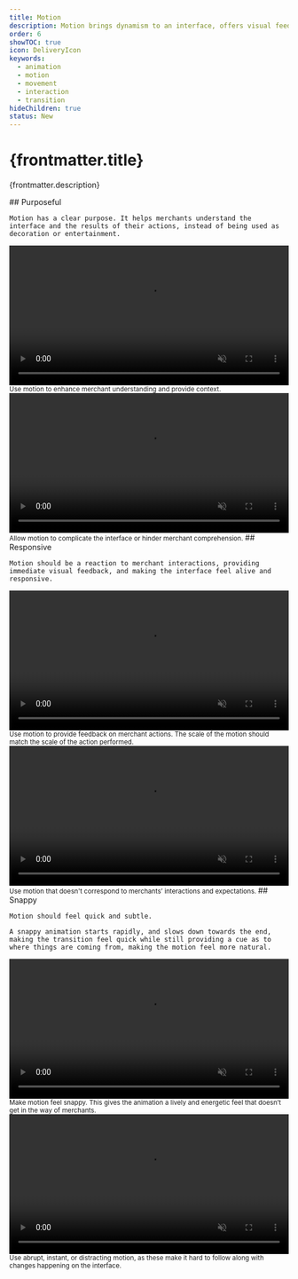 ```yaml
---
title: Motion
description: Motion brings dynamism to an interface, offers visual feedback, and aids merchants understanding the outcomes of their actions.
order: 6
showTOC: true
icon: DeliveryIcon
keywords:
  - animation
  - motion
  - movement
  - interaction
  - transition
hideChildren: true
status: New
---
```


# {frontmatter.title}

<Lede>{frontmatter.description}</Lede>

<Subnav />

<LayoutSection card>
  <Text>
    ## Purposeful

    Motion has a clear purpose. It helps merchants understand the interface and the results of their actions, instead of being used as decoration or entertainment.

  </Text>
  <Small variant="do">
    <video width="100%" height="auto" controls playsInline muted loop>
      <source
        src="/images/design/motion/overview/01-purposeful-do.mp4"
        type="video/mp4"
      />
      Transition between two menu items, featuring a quick subtle transition that
      animates elements that were already in view.
    </video>
    Use motion to enhance merchant understanding and provide context.
  </Small>
  <Small variant="dont">
    <video width="100%" height="auto" controls playsInline muted loop>
      <source
        src="/images/design/motion/overview/01-purposeful-dont.mp4"
        type="video/mp4"
      />
      Transition between two menu items, featuring a elaborate transition that
      animates all elements that change on the page.
    </video>
    Allow motion to complicate the interface or hinder merchant comprehension.
  </Small>
</LayoutSection>

<LayoutSection card>
  <Text>
    ## Responsive

    Motion should be a reaction to merchant interactions, providing immediate visual feedback, and making the interface feel alive and responsive.

  </Text>
  <Small variant="do">
    <video width="100%" height="auto" controls playsInline muted loop>
      <source
        src="/images/design/motion/overview/02-responsive-do.mp4"
        type="video/mp4"
      />
      An animation of a tick mark that mimics how one draws it on a page.
    </video>
    Use motion to provide feedback on merchant actions. The scale of the motion
    should match the scale of the action performed.
  </Small>
  <Small variant="dont">
    <video width="100%" height="auto" controls playsInline muted loop>
      <source
        src="/images/design/motion/overview/02-responsive-dont.mp4"
        type="video/mp4"
      />
      An elaborate animation of the tick mark that fills in the container and rotates
      the tick mark.
    </video>
    Use motion that doesn't correspond to merchants’ interactions and expectations.
  </Small>
</LayoutSection>

<LayoutSection card>
  <Text>
    ## Snappy

    Motion should feel quick and subtle.

    A snappy animation starts rapidly, and slows down towards the end, making the transition feel quick while still providing a cue as to where things are coming from, making the motion feel more natural.

  </Text>
  <Small variant="do">
    <video width="100%" height="auto" controls playsInline muted loop>
      <source
        src="/images/design/motion/overview/03-snappy-do.mp4"
        type="video/mp4"
      />
      Quick transition with a dropdown menu moving into position
    </video>
    Make motion feel snappy. This gives the animation a lively and energetic feel
    that doesn’t get in the way of merchants.
  </Small>
  <Small variant="dont">
    <video width="100%" height="auto" controls playsInline muted loop>
      <source
        src="/images/design/motion/overview/03-snappy-dont.mp4"
        type="video/mp4"
      />
      Dropdown menu showing up instantly without a transition.
    </video>
    Use abrupt, instant, or distracting motion, as these make it hard to follow
    along with changes happening on the interface.
  </Small>
</LayoutSection>
